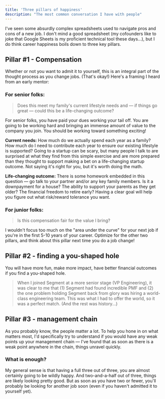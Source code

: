 ```yaml
---
title: 'Three pillars of happiness'
description: "The most common conversation I have with people"
---
```


I've seen some absurdly complex spreadsheets used to navigate pros and cons of a new job. I don't mind a good spreadsheet (my cofounders like to joke that Google Sheets is my proficient technical tool these days...), but I do think career happiness boils down to three key pillars. 

## Pillar #1 - Compensation
Whether or not you want to admit it to yourself, this is an integral part of the thought process as you change jobs. (That's okay!) Here's a framing I heard from an early mentor:

### For senior folks:

> Does this meet my family's current lifestyle needs and — if things go great — could this be a life-changing outcome?

For senior folks, you have paid your dues working your tail off. You are going to be working hard and bringing an immense amount of value to the company you join. You should be working toward something exciting!

**Current needs:** How much do we actually spend each year as a family? How much do I need to contribute each year to ensure our existing lifestyle is supported? Going to a startup can be scary, but many people I talk to are surprised at what they find from this simple exercise and are more prepared than they thought to support making a bet on a life-changing startup outcome. Not saying it's right for you, but it's worth doing the math.

**Life-changing outcome:** There is some homework embedded in this question — go talk to your partner and/or any key family members. Is it a downpayment for a house? The ability to support your parents as they get older? The financial freedom to retire early? Having a clear goal will help you figure out what risk/reward tolerance you want.

### For junior folks:

> Is this compensation fair for the value I bring?

I wouldn't focus too much on the "area under the curve" for your next job if you're in the first 5-10 years of your career. Optimize for the other two pillars, and think about this pillar next time you do a job change!

## Pillar #2 - finding a you-shaped hole
You will have more fun, make more impact, have better financial outcomes if you find a you-shaped hole. 

> When I joined Segment at a more senior stage (VP Engineering), it was clear to me that (1) Segment had found incredible PMF and (2) the one problem holding Segment back from glory was hiring a world-class engineering team. This was what I had to offer the world, so it was a perfect match. (And the rest was history...)

## Pillar #3 - management chain
As you probably know, the people matter a lot. To help you hone in on what matters most, I'd specifically try to understand if you would have any weak points up your management chain — I've found that as soon as there is a weak point anywhere in the chain, things unravel quickly.

### What is enough?
My general sense is that having a full three out of three, you are almost certainly going to be wildly happy. And two-and-a-half out of three, things are likely looking pretty good. But as soon as you have two or fewer, you'll probably be looking for another job soon (even if you haven't admitted it to yourself yet).
